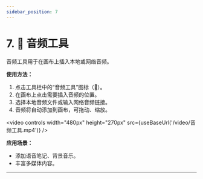 ```yaml
---
sidebar_position: 7
---
```


# 7. 🎵 音频工具


音频工具用于在画布上插入本地或网络音频。

**使用方法：**
1. 点击工具栏中的“音频工具”图标（🎵）。
2. 在画布上点击需要插入音频的位置。
3. 选择本地音频文件或输入网络音频链接。
4. 音频将自动添加到画布，可拖动、缩放。

<video controls width="480px" height="270px" src={useBaseUrl('/video/音频工具.mp4')} />

**应用场景：**
- 添加语音笔记、背景音乐。
- 丰富多媒体内容。

---

